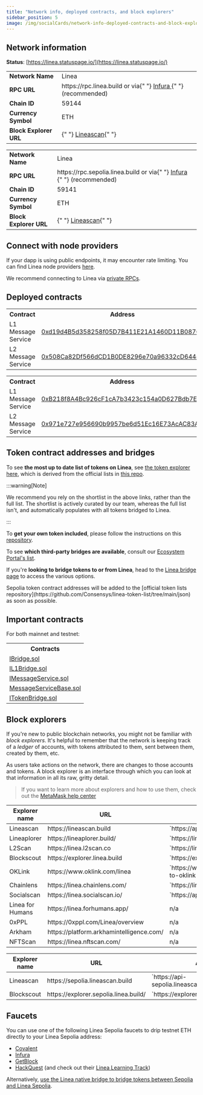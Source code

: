 ```yaml
---
title: "Network info, deployed contracts, and block explorers"
sidebar_position: 5
image: /img/socialCards/network-info-deployed-contracts-and-block-explorers.jpg
---
```



## Network information

**Status**: [https://linea.statuspage.io/](https://linea.statuspage.io/)

<Tabs groupId="Mainnet-Testnet" className="my-tabs">
  <TabItem value="Mainnet" label="Mainnet" default>
    <table>
      <tr>
        <td align="left">
          <b>Network Name</b>
        </td>
        <td align="left">Linea</td>
      </tr>
      <tr>
        <td align="left">
          <b>RPC URL</b>
        </td>
        <td align="left">
          https://rpc.linea.build or via{" "}
          <a href="https://support.linea.build/hc/en-us/articles/15752713253147">
            Infura
          </a>{" "}
          (recommended)
        </td>
      </tr>
      <tr>
        <td align="left">
          <b>Chain ID</b>
        </td>
        <td align="left">59144</td>
      </tr>
      <tr>
        <td align="left">
          <b>Currency Symbol</b>
        </td>
        <td align="left">ETH</td>
      </tr>
      <tr>
        <td align="left">
          <b>Block Explorer URL</b>
        </td>
        <td align="left">
          {" "}
          <a href="https://lineascan.build/">Lineascan</a>{" "}
        </td>
      </tr>
    </table>
  </TabItem>
  <TabItem value="Linea Sepolia" label="Linea Sepolia">
    <table>
      <tr>
        <td align="left">
          <b>Network Name</b>
        </td>
        <td align="left">Linea</td>
      </tr>
      <tr>
        <td align="left">
          <b>RPC URL</b>
        </td>
        <td align="left">
          https://rpc.sepolia.linea.build or via{" "}
          <a href="https://support.linea.build/hc/en-us/articles/15752713253147">
            Infura
          </a>{" "}
          (recommended)
        </td>
      </tr>
      <tr>
        <td align="left">
          <b>Chain ID</b>
        </td>
        <td align="left">59141</td>
      </tr>
      <tr>
        <td align="left">
          <b>Currency Symbol</b>
        </td>
        <td align="left">ETH</td>
      </tr>
      <tr>
        <td align="left">
          <b>Block Explorer URL</b>
        </td>
        <td align="left">
          {" "}
          <a href="https://sepolia.lineascan.build">Lineascan</a>{" "}
        </td>
      </tr>
    </table>
  </TabItem>
</Tabs>

## Connect with node providers

If your dapp is using public endpoints, it may encounter rate limiting. You can
find Linea node providers [here](../tooling/node-providers/index.mdx).

We recommend connecting to Linea via
[private RPCs](../tooling/node-providers/index.mdx#private-rpc-endpoints).

## Deployed contracts

<Tabs groupId="Mainnet-Testnet" className="my-tabs">
  <TabItem value="Mainnet" label="Mainnet" default>
    <table>
      <tr>
        <th>Contract</th>
        <th>Address</th>
      </tr>
      <tr>
        <td>L1 Message Service</td>
        <td>
          <a href="https://etherscan.io/address/0xd19d4B5d358258f05D7B411E21A1460D11B0876F">
            0xd19d4B5d358258f05D7B411E21A1460D11B0876F
          </a>
        </td>
      </tr>
      <tr>
        <td>L2 Message Service</td>
        <td>
          <a href="https://lineascan.build/address/0x508Ca82Df566dCD1B0DE8296e70a96332cD644ec">
            0x508Ca82Df566dCD1B0DE8296e70a96332cD644ec
          </a>
        </td>
      </tr>
    </table>
  </TabItem>
  <TabItem value="Linea Sepolia" label="Linea Sepolia">
    <table>
      <tr>
        <th>Contract</th>
        <th>Address</th>
      </tr>
      <tr>
        <td>L1 Message Service</td>
        <td>
          <a href="https://sepolia.etherscan.io/address/0xB218f8A4Bc926cF1cA7b3423c154a0D627Bdb7E5">
            0xB218f8A4Bc926cF1cA7b3423c154a0D627Bdb7E5
          </a>
        </td>
      </tr>
      <tr>
        <td>L2 Message Service</td>
        <td>
          <a href="https://sepolia.lineascan.build/address/0x971e727e956690b9957be6d51ec16e73acac83a7">
            0x971e727e956690b9957be6d51Ec16E73AcAC83A7
          </a>
        </td>
      </tr>
    </table>
  </TabItem>
</Tabs>

## Token contract addresses and bridges

<Tabs groupId="Mainnet-Testnet" className="my-tabs">
  <TabItem value="Mainnet" label="Mainnet" default>

To see **the most up to date list of tokens on Linea**, see
[the token explorer here](https://consensys.github.io/linea-token-list/), which
is derived from the official lists in
[this repo](https://github.com/Consensys/linea-token-list/blob/main/json/linea-mainnet-token-shortlist.json).

:::warning[Note]

We recommend you rely on the shortlist in the above links, rather than the full
list. The shortlist is actively curated by our team, whereas the full list
isn't, and automatically populates with all tokens bridged to Linea.

:::

To **get your own token included**, please follow the instructions on this
[repository](https://github.com/Consensys/linea-token-list).

To see **which third-party bridges are available**, consult our
[Ecosystem Portal's list](https://linea.build/apps?types=bridge).

If you're **looking to bridge tokens to or from Linea**, head to the
[Linea bridge page](https://bridge.linea.build/) to access the various options.

  </TabItem>
  <TabItem value="Linea Sepolia" label="Linea Sepolia">
Sepolia token contract addresses will be added to the
[official token lists repository](https://github.com/Consensys/linea-token-list/tree/main/json) as soon as possible.
  </TabItem>
</Tabs>

## Important contracts

For both mainnet and testnet:

<table>
  <tr>
    <th>Contracts</th>
  </tr>
  <tr>
    <td>
      <a href="/files/testnet/IBridge.sol">IBridge.sol</a>
    </td>
  </tr>
  <tr>
    <td>
      <a href="/files/testnet/IL1Bridge.sol">IL1Bridge.sol</a>
    </td>
  </tr>
  <tr>
    <td>
      <a href="/files/testnet/IMessageService.sol">IMessageService.sol</a>
    </td>
  </tr>
  <tr>
    <td>
      <a href="/files/testnet/MessageServiceBase.sol">MessageServiceBase.sol</a>
    </td>
  </tr>
  <tr>
    <td>
      <a href="/files/testnet/ITokenBridge.sol">ITokenBridge.sol</a>
    </td>
  </tr>
</table>

## Block explorers

If you're new to public blockchain networks, you might not be familiar with
_block explorers_. It's helpful to remember that the network is keeping track of
a _ledger_ of accounts, with tokens attributed to them, sent between them,
created by them, etc.

As users take actions on the network, there are changes to those accounts and
tokens. A block explorer is an interface through which you can look at that
information in all its raw, gritty detail.

> If you want to learn more about explorers and how to use them, check out the
> [MetaMask help center](https://support.metamask.io/managing-my-wallet/how-to-check-my-wallet-activity-on-the-blockchain-explorer/)

<Tabs groupId="Mainnet-Testnet" className="my-tabs">
  <TabItem value="Mainnet" label="Mainnet" default>
    <table>
      <thead>
        <tr>
          <th>Explorer name</th>
          <th>URL</th>
          <th>API URL</th>
        </tr>
      </thead>
      <tbody>
        <tr>
          <td>Lineascan</td>
          <td>https://lineascan.build</td>
          <td>`https://api.lineascan.build/api`</td>
        </tr>
        <tr>
          <td>Lineaplorer</td>
          <td>https://lineaplorer.build/</td>
          <td>`https://lineaplorer.build/api`</td>
        </tr>
        <tr>
          <td>L2Scan</td>
          <td>https://linea.l2scan.co</td>
          <td>`https://linea.l2scan.co/api/contract`</td>
        </tr>
        <tr>
          <td>Blockscout</td>
          <td>https://explorer.linea.build</td>
          <td>`https://explorer.linea.build/api`</td>
        </tr>
        <tr>
          <td>OKLink</td>
          <td>https://www.oklink.com/linea</td>
          <td>`https://www.oklink.com/docs/en/#welcome-to-oklink-api`</td>
        </tr>
        <tr>
          <td>Chainlens</td>
          <td>https://linea.chainlens.com/</td>
          <td>`https://linea.chainlens.com/api`</td>
        </tr>
        <tr>
          <td>Socialscan</td>
          <td>https://linea.socialscan.io/</td>
          <td>`https://api.socialscan.io/linea`</td>
        </tr>
        <tr>
          <td>Linea for Humans</td>
          <td>https://linea.forhumans.app/</td>
          <td>n/a</td>
        </tr>
        <tr>
          <td>0xPPL</td>
          <td>https://0xppl.com/Linea/overview</td>
          <td>n/a</td>
        </tr>
        <tr>
          <td>Arkham</td>
          <td>https://platform.arkhamintelligence.com/</td>
          <td>n/a</td>
        </tr>
        <tr>
          <td>NFTScan</td>
          <td>https://linea.nftscan.com/</td>
          <td>n/a</td>
        </tr>
      </tbody>
    </table>
  </TabItem>
  <TabItem value="Linea Sepolia" label="Linea Sepolia" default>
    <table>
      <thead>
        <tr>
          <th>Explorer name</th>
          <th>URL</th>
          <th>API URL</th>
        </tr>
      </thead>
      <tbody>
        <tr>
          <td>Lineascan</td>
          <td>https://sepolia.lineascan.build</td>
          <td>`https://api-sepolia.lineascan.build/api`</td>
        </tr>
        <tr>
          <td>Blockscout</td>
          <td>https://explorer.sepolia.linea.build/</td>
          <td>`https://explorer.sepolia.linea.build/api`</td>
        </tr>
      </tbody>
    </table>
  </TabItem>
</Tabs>

## Faucets

You can use one of the following Linea Sepolia faucets to drip testnet ETH
directly to your Linea Sepolia address:

- [Covalent](https://www.covalenthq.com/faucet/)
- [Infura](https://www.infura.io/faucet/linea)
- [GetBlock](https://getblock.io/faucet/linea-sepolia/)
- [HackQuest](https://www.hackquest.io/en/faucets/59141) (and check out their
  [Linea Learning Track](https://www.hackquest.io/en/learning-track/9be129e7-575b-49bd-a64e-1bbe32427ace))

Alternatively,
[use the Linea native bridge to bridge tokens between Sepolia and Linea Sepolia](../../developers/guides/bridge/how-to-bridge-eth.mdx).
